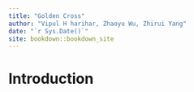 ```yaml
--- 
title: "Golden Cross"
author: "Vipul H harihar, Zhaoyu Wu, Zhirui Yang"
date: "`r Sys.Date()`"
site: bookdown::bookdown_site
---
```


# Introduction

